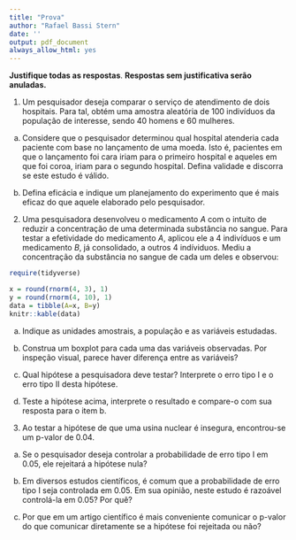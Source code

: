 ```yaml
---
title: "Prova"
author: "Rafael Bassi Stern"
date: ''
output: pdf_document
always_allow_html: yes
---
```


**Justifique todas as respostas**.
**Respostas sem justificativa serão anuladas.**

1. Um pesquisador deseja comparar
o serviço de atendimento de dois hospitais.
Para tal, obtém uma amostra aleatória de
$100$ indivíduos da população de interesse,
sendo $40$ homens e $60$ mulheres.

a. Considere que o pesquisador determinou
qual hospital atenderia cada paciente com base
no lançamento de uma moeda. Isto é,
pacientes em que o lançamento foi cara iriam
para o primeiro hospital e aqueles em que
foi coroa, iriam para o segundo hospital.
Defina validade e discorra se este estudo é válido.

b. Defina eficácia e indique um planejamento do experimento
que é mais eficaz do que aquele elaborado pelo pesquisador.

2. Uma pesquisadora desenvolveu o medicamento $A$ com
o intuito de reduzir a concentração de
uma determinada substância no sangue.
Para testar a efetividade do medicamento $A$,
aplicou ele a $4$ indivíduos e um medicamento $B$,
já consolidado, a outros $4$ indíviduos.
Mediu a concentração da substância no sangue
de cada um deles e observou:

```r
require(tidyverse)
```

```r
x = round(rnorm(4, 3), 1)
y = round(rnorm(4, 10), 1)
data = tibble(A=x, B=y)
knitr::kable(data)
```

a. Indique as unidades amostrais, a população e
as variáveis estudadas.
        
b. Construa um boxplot para cada uma
das variáveis observadas.
Por inspeção visual, parece haver
diferença entre as variáveis?
 
c. Qual hipótese a pesquisadora
deve testar? Interprete o erro
tipo I e o erro tipo II desta hipótese.

d. Teste a hipótese acima,
interprete o resultado e
compare-o com sua resposta para o item b.

3. Ao testar a hipótese de que
uma usina nuclear é insegura,
encontrou-se um p-valor de 0.04.

a. Se o pesquisador deseja controlar 
a probabilidade de erro tipo I em 0.05, 
ele rejeitará a hipótese nula?

b. Em diversos estudos científicos,
é comum que a probabilidade de erro tipo I
seja controlada em 0.05.
Em sua opinião, neste estudo é razoável
controlá-la em 0.05? Por quê?

c. Por que em um artigo científico é
mais conveniente comunicar o p-valor do
que comunicar diretamente se
a hipótese foi rejeitada ou não?
